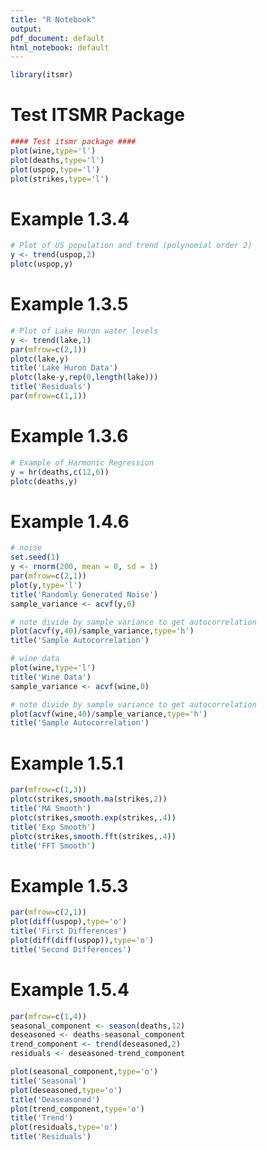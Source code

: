 ```yaml
---
title: "R Notebook"
output:
pdf_document: default
html_notebook: default
---
```


```r
library(itsmr)
```

# Test ITSMR Package
```r
#### Test itsmr package ####
plot(wine,type='l')
plot(deaths,type='l')
plot(uspop,type='l')
plot(strikes,type='l')
```

# Example 1.3.4 

```r

# Plot of US population and trend (polynomial order 2)
y <- trend(uspop,2)
plotc(uspop,y)
```

# Example 1.3.5

```r
# Plot of Lake Huron water levels
y <- trend(lake,1)
par(mfrow=c(2,1))
plotc(lake,y)
title('Lake Huron Data')
plotc(lake-y,rep(0,length(lake)))
title('Residuals')
par(mfrow=c(1,1))
```

# Example 1.3.6
```r

# Example of Harmonic Regression
y = hr(deaths,c(12,6))
plotc(deaths,y)
```

# Example 1.4.6
```r

# noise
set.seed(1)
y <- rnorm(200, mean = 0, sd = 1)
par(mfrow=c(2,1))
plot(y,type='l')
title('Randomly Generated Noise')
sample_variance <- acvf(y,0)

# note divide by sample variance to get autocorrelation
plot(acvf(y,40)/sample_variance,type='h')
title('Sample Autocorrelation')

# wine data
plot(wine,type='l')
title('Wine Data')
sample_variance <- acvf(wine,0)

# note divide by sample variance to get autocorrelation
plot(acvf(wine,40)/sample_variance,type='h')
title('Sample Autocorrelation')
```

# Example 1.5.1
```r
par(mfrow=c(1,3))
plotc(strikes,smooth.ma(strikes,2))
title('MA Smooth')
plotc(strikes,smooth.exp(strikes,.4))
title('Exp Smooth')
plotc(strikes,smooth.fft(strikes,.4))
title('FFT Smooth')

```

# Example 1.5.3
```r
par(mfrow=c(2,1))
plot(diff(uspop),type='o')
title('First Differences')
plot(diff(diff(uspop)),type='o')
title('Second Differences')
```

# Example 1.5.4
```r
par(mfrow=c(1,4))
seasonal_component <- season(deaths,12)
deseasoned <- deaths-seasonal_component
trend_component <- trend(deseasoned,2)
residuals <- deseasoned-trend_component

plot(seasonal_component,type='o')
title('Seasonal')
plot(deseasoned,type='o')
title('Deaseasoned')
plot(trend_component,type='o')
title('Trend')
plot(residuals,type='o')
title('Residuals')
```

